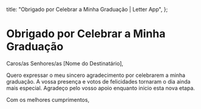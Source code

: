   title: "Obrigado por Celebrar a Minha Graduação | Letter App",
};

# Obrigado por Celebrar a Minha Graduação

Caros/as Senhores/as [Nome do Destinatário],

Quero expressar o meu sincero agradecimento por celebrarem a minha graduação. A vossa presença e votos de felicidades tornaram o dia ainda mais especial. Agradeço pelo vosso apoio enquanto inicio esta nova etapa.

Com os melhores cumprimentos,
